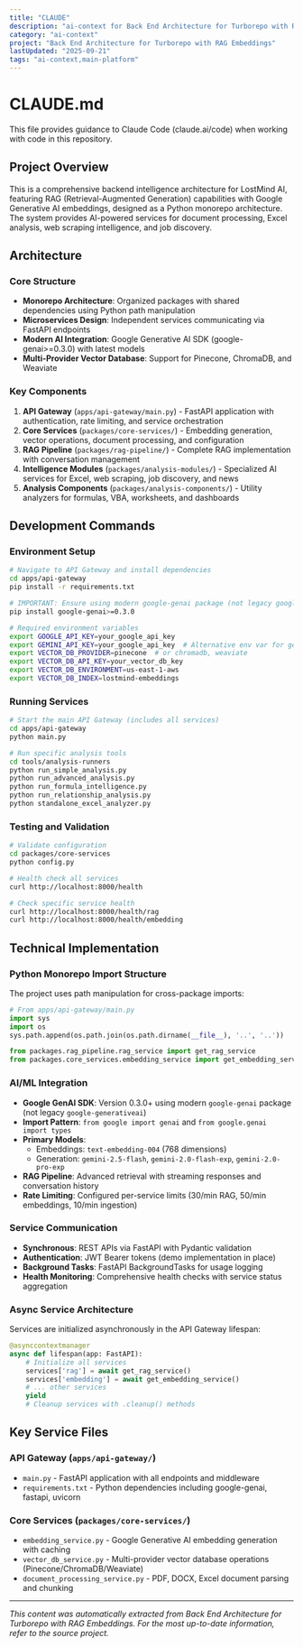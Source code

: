 ```yaml
---
title: "CLAUDE"
description: "ai-context for Back End Architecture for Turborepo with RAG Embeddings"
category: "ai-context"
project: "Back End Architecture for Turborepo with RAG Embeddings"
lastUpdated: "2025-09-21"
tags: "ai-context,main-platform"
---
```


# CLAUDE.md

This file provides guidance to Claude Code (claude.ai/code) when working with code in this repository.

## Project Overview

This is a comprehensive backend intelligence architecture for LostMind AI, featuring RAG (Retrieval-Augmented Generation) capabilities with Google Generative AI embeddings, designed as a Python monorepo architecture. The system provides AI-powered services for document processing, Excel analysis, web scraping intelligence, and job discovery.

## Architecture

### Core Structure
- **Monorepo Architecture**: Organized packages with shared dependencies using Python path manipulation
- **Microservices Design**: Independent services communicating via FastAPI endpoints
- **Modern AI Integration**: Google Generative AI SDK (google-genai>=0.3.0) with latest models
- **Multi-Provider Vector Database**: Support for Pinecone, ChromaDB, and Weaviate

### Key Components
1. **API Gateway** (`apps/api-gateway/main.py`) - FastAPI application with authentication, rate limiting, and service orchestration
2. **Core Services** (`packages/core-services/`) - Embedding generation, vector operations, document processing, and configuration
3. **RAG Pipeline** (`packages/rag-pipeline/`) - Complete RAG implementation with conversation management
4. **Intelligence Modules** (`packages/analysis-modules/`) - Specialized AI services for Excel, web scraping, job discovery, and news
5. **Analysis Components** (`packages/analysis-components/`) - Utility analyzers for formulas, VBA, worksheets, and dashboards

## Development Commands

### Environment Setup
```bash
# Navigate to API Gateway and install dependencies
cd apps/api-gateway
pip install -r requirements.txt

# IMPORTANT: Ensure using modern google-genai package (not legacy google-generativeai)
pip install google-genai>=0.3.0

# Required environment variables
export GOOGLE_API_KEY=your_google_api_key
export GEMINI_API_KEY=your_google_api_key  # Alternative env var for genai.Client()
export VECTOR_DB_PROVIDER=pinecone  # or chromadb, weaviate
export VECTOR_DB_API_KEY=your_vector_db_key
export VECTOR_DB_ENVIRONMENT=us-east-1-aws
export VECTOR_DB_INDEX=lostmind-embeddings
```

### Running Services
```bash
# Start the main API Gateway (includes all services)
cd apps/api-gateway
python main.py

# Run specific analysis tools
cd tools/analysis-runners
python run_simple_analysis.py
python run_advanced_analysis.py  
python run_formula_intelligence.py
python run_relationship_analysis.py
python standalone_excel_analyzer.py
```

### Testing and Validation
```bash
# Validate configuration
cd packages/core-services
python config.py

# Health check all services
curl http://localhost:8000/health

# Check specific service health
curl http://localhost:8000/health/rag
curl http://localhost:8000/health/embedding
```

## Technical Implementation

### Python Monorepo Import Structure
The project uses path manipulation for cross-package imports:
```python
# From apps/api-gateway/main.py
import sys
import os
sys.path.append(os.path.join(os.path.dirname(__file__), '..', '..'))

from packages.rag_pipeline.rag_service import get_rag_service
from packages.core_services.embedding_service import get_embedding_service
```

### AI/ML Integration
- **Google GenAI SDK**: Version 0.3.0+ using modern `google-genai` package (not legacy `google-generativeai`)
- **Import Pattern**: `from google import genai` and `from google.genai import types`
- **Primary Models**: 
  - Embeddings: `text-embedding-004` (768 dimensions)
  - Generation: `gemini-2.5-flash`, `gemini-2.0-flash-exp`, `gemini-2.0-pro-exp`
- **RAG Pipeline**: Advanced retrieval with streaming responses and conversation history
- **Rate Limiting**: Configured per-service limits (30/min RAG, 50/min embeddings, 10/min ingestion)

### Service Communication
- **Synchronous**: REST APIs via FastAPI with Pydantic validation
- **Authentication**: JWT Bearer tokens (demo implementation in place)
- **Background Tasks**: FastAPI BackgroundTasks for usage logging
- **Health Monitoring**: Comprehensive health checks with service status aggregation

### Async Service Architecture
Services are initialized asynchronously in the API Gateway lifespan:
```python
@asynccontextmanager
async def lifespan(app: FastAPI):
    # Initialize all services
    services['rag'] = await get_rag_service()
    services['embedding'] = await get_embedding_service()
    # ... other services
    yield
    # Cleanup services with .cleanup() methods
```

## Key Service Files

### API Gateway (`apps/api-gateway/`)
- `main.py` - FastAPI application with all endpoints and middleware
- `requirements.txt` - Python dependencies including google-genai, fastapi, uvicorn

### Core Services (`packages/core-services/`)
- `embedding_service.py` - Google Generative AI embedding generation with caching
- `vector_db_service.py` - Multi-provider vector database operations (Pinecone/ChromaDB/Weaviate)
- `document_processing_service.py` - PDF, DOCX, Excel document parsing and chunking


---
*This content was automatically extracted from Back End Architecture for Turborepo with RAG Embeddings. For the most up-to-date information, refer to the source project.*

